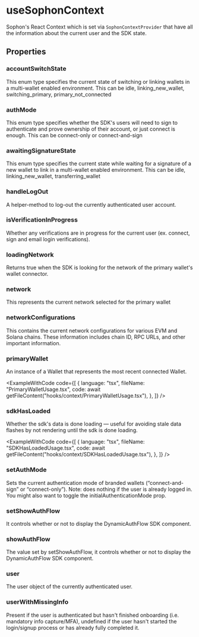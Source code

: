 
<EyeBrown label="React Hooks" />

# useSophonContext

Sophon's React Context which is set via `SophonContextProvider` that have all the information about the current user and the SDK state.

## Properties

### accountSwitchState

This enum type specifies the current state of switching or linking wallets in a multi-wallet enabled environment. This can be idle, linking_new_wallet, switching_primary, primary_not_connected

### authMode

This enum type specifies whether the SDK's users will need to sign to authenticate and prove ownership of their account, or just connect is enough. This can be connect-only or connect-and-sign

### awaitingSignatureState

This enum type specifies the current state while waiting for a signature of a new wallet to link in a multi-wallet enabled environment. This can be idle, linking_new_wallet, transferring_wallet

### handleLogOut

A helper-method to log-out the currently authenticated user account.

### isVerificationInProgress

Whether any verifications are in progress for the current user (ex. connect, sign and email login verifications).

### loadingNetwork

Returns true when the SDK is looking for the network of the primary wallet's wallet connector.

### network

This represents the current network selected for the primary wallet

### networkConfigurations

This contains the current network configurations for various EVM and Solana chains. These information includes chain ID, RPC URLs, and other important information.

### primaryWallet

An instance of a Wallet that represents the most recent connected Wallet.

<ExampleWithCode
  code={[
    {
      language: "tsx",
      fileName: "PrimaryWalletUsage.tsx",
      code: await getFileContent("hooks/context/PrimaryWalletUsage.tsx"),
    },
  ]}
/>

### sdkHasLoaded

Whether the sdk's data is done loading — useful for avoiding stale data flashes by not rendering until the sdk is done loading.

<ExampleWithCode
  code={[
    {
      language: "tsx",
      fileName: "SDKHasLoadedUsage.tsx",
      code: await getFileContent("hooks/context/SDKHasLoadedUsage.tsx"),
    },
  ]}
/>

### setAuthMode

Sets the current authentication mode of branded wallets (“connect-and-sign” or “connect-only”). Note: does nothing if the user is already logged in. You might also want to toggle the initialAuthenticationMode prop.

### setShowAuthFlow

It controls whether or not to display the DynamicAuthFlow SDK component.

### showAuthFlow

The value set by setShowAuthFlow, it controls whether or not to display the DynamicAuthFlow SDK component.

### user

The user object of the currently authenticated user.

### userWithMissingInfo

Present if the user is authenticated but hasn't finished onboarding (i.e. mandatory info capture/MFA), undefined if the user hasn't started the login/signup process or has already fully completed it.
